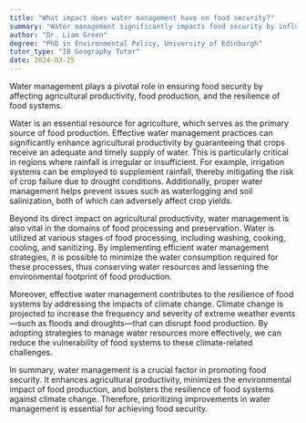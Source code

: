 ```yaml
---
title: "What impact does water management have on food security?"
summary: "Water management significantly impacts food security by influencing agricultural productivity, food production, and the resilience of food systems."
author: "Dr. Liam Green"
degree: "PhD in Environmental Policy, University of Edinburgh"
tutor_type: "IB Geography Tutor"
date: 2024-03-25
---
```


Water management plays a pivotal role in ensuring food security by affecting agricultural productivity, food production, and the resilience of food systems.

Water is an essential resource for agriculture, which serves as the primary source of food production. Effective water management practices can significantly enhance agricultural productivity by guaranteeing that crops receive an adequate and timely supply of water. This is particularly critical in regions where rainfall is irregular or insufficient. For example, irrigation systems can be employed to supplement rainfall, thereby mitigating the risk of crop failure due to drought conditions. Additionally, proper water management helps prevent issues such as waterlogging and soil salinization, both of which can adversely affect crop yields.

Beyond its direct impact on agricultural productivity, water management is also vital in the domains of food processing and preservation. Water is utilized at various stages of food processing, including washing, cooking, cooling, and sanitizing. By implementing efficient water management strategies, it is possible to minimize the water consumption required for these processes, thus conserving water resources and lessening the environmental footprint of food production.

Moreover, effective water management contributes to the resilience of food systems by addressing the impacts of climate change. Climate change is projected to increase the frequency and severity of extreme weather events—such as floods and droughts—that can disrupt food production. By adopting strategies to manage water resources more effectively, we can reduce the vulnerability of food systems to these climate-related challenges.

In summary, water management is a crucial factor in promoting food security. It enhances agricultural productivity, minimizes the environmental impact of food production, and bolsters the resilience of food systems against climate change. Therefore, prioritizing improvements in water management is essential for achieving food security.
    